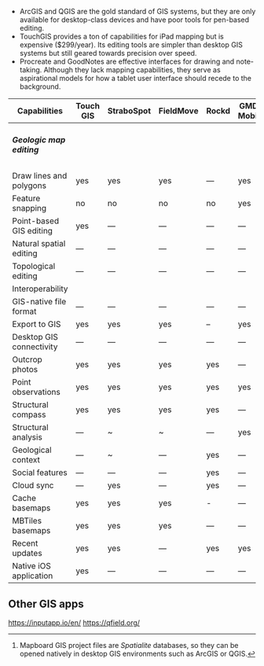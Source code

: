
- ArcGIS and QGIS are the gold standard of GIS systems, but they are only available for
  desktop-class devices and have poor tools for pen-based editing.
- TouchGIS provides a ton of capabilities for iPad mapping but is expensive ($299/year).
  Its editing tools are simpler than desktop GIS systems but still geared towards precision
  over speed.
- Procreate and GoodNotes are effective interfaces for drawing and note-taking. Although they
  lack mapping capabilities, they serve as aspirational models for how a tablet user
  interface should recede to the background.


Capabilities | Touch GIS | StraboSpot | FieldMove | Rockd | GMDE Mobile | Mapboard GIS
-------------|-----------|------------|-----------|-------|-------------|-------------
<h5>Geologic map editing</h5> |
Draw lines and polygons | yes | yes | yes | — | yes | yes
Feature snapping | no | no | no | no | yes | yes
Point-based GIS editing | yes | — | — | — | — |— 
Natural spatial editing | — | — | — | — | — | yes
Topological editing | — | — | — | — | — | yes
Interoperability |
GIS-native file format | — | — | — | — | — | yes[^1]
Export to GIS | yes | yes | yes | – | yes | native 
Desktop GIS connectivity | — | — | — | — | — | yes
Outcrop photos | yes | yes | yes | yes | — |— 
Point observations | yes | yes | yes | yes | yes |— 
Structural compass | yes | yes | yes | yes | — |— 
Structural analysis | — | ~ | ~ | — | yes |— 
Geological context | — | ~ | — | yes | — |— 
Social features | — | — | — | yes | — |— 
Cloud sync | — | yes | — | yes | — | —*
Cache basemaps | yes | yes | yes | - | — | — | —*
MBTiles basemaps | yes | yes | yes | — | — | yes
Recent updates | yes | yes | — | yes | yes | yes
Native iOS application | yes | — | — | — | — | yes

[^1]: Mapboard GIS project files are *Spatialite* databases, so they can
be opened natively in desktop GIS environments such as ArcGIS or QGIS.

## Other GIS apps

https://inputapp.io/en/
https://qfield.org/


